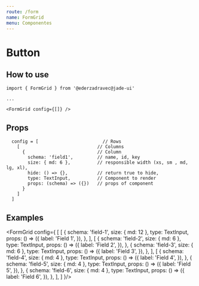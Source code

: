 ```yaml
---
route: /form
name: FormGrid
menu: Componentes
---
```



# Button

## How to use

```
import { FormGrid } from '@ederzadravec@jade-ui'

...

<FormGrid config={[]} />
```

## Props

```
  config = [                        // Rows
    [                             // Columns
      {                           // Column
        schema: 'field1',         // name, id, key
        size: { md: 6 },          // responsible width (xs, sm , md, lg, xl),
        hide: () => {},           // return true to hide,
        type: TextInput,          // Component to render
        props: (schema) => ({})   // props of component
      }
    ]
  ]
```

## Examples

<Playground>

<FormGrid config={
  [
    [
      {
        schema: 'field-1',
        size: { md: 12 },
        type: TextInput,
        props: () => ({
          label: 'Field 1',
        }),
      },
    ],
    [
      {
        schema: 'field-2',
        size: { md: 6 },
        type: TextInput,
        props: () => ({
          label: 'Field 2',
        }),
      },
      {
        schema: 'field-3',
        size: { md: 6 },
        type: TextInput,
        props: () => ({
          label: 'Field 3',
        }),
      },
    ],
    [
      {
        schema: 'field-4',
        size: { md: 4 },
        type: TextInput,
        props: () => ({
          label: 'Field 4',
        }),
      },
      {
        schema: 'field-5',
        size: { md: 4 },
        type: TextInput,
        props: () => ({
          label: 'Field 5',
        }),
      },
      {
        schema: 'field-6',
        size: { md: 4 },
        type: TextInput,
        props: () => ({
          label: 'Field 6',
        }),
      },
    ],
  ]
}/>

</Playground>

